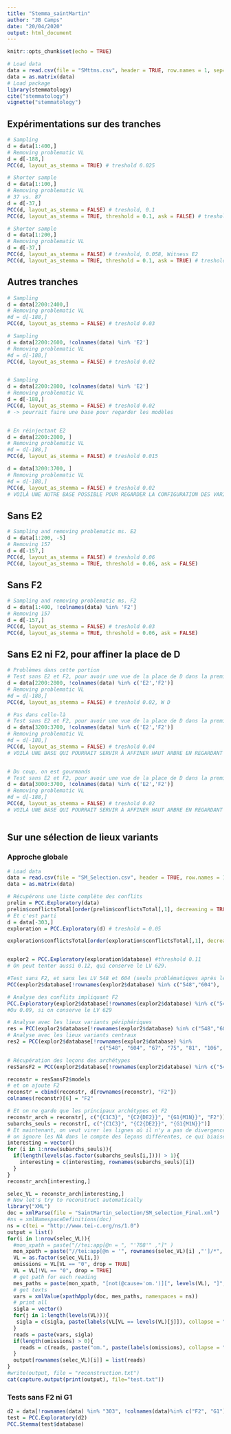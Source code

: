 ```yaml
---
title: "Stemma_saintMartin"
author: "JB Camps"
date: "20/04/2020"
output: html_document
---
```


```r
knitr::opts_chunk$set(echo = TRUE)
```


```r
# Load data
data = read.csv(file = "SMttms.csv", header = TRUE, row.names = 1, sep=";")
data = as.matrix(data)
# Load package
library(stemmatology)
cite("stemmatology")
vignette("stemmatology")
```

## Expérimentations sur des tranches

```r
# Sampling
d = data[1:400,]
# Removing problematic VL
d = d[-188,]
PCC(d, layout_as_stemma = TRUE) # treshold 0.025

# Shorter sample
d = data[1:100,]
# Removing problematic VL
# 37 vs. 87
d = d[-37,]
PCC(d, layout_as_stemma = FALSE) # treshold, 0.1
PCC(d, layout_as_stemma = TRUE, threshold = 0.1, ask = FALSE) # treshold, 0.1

# Shorter sample
d = data[1:200,]
# Removing problematic VL
d = d[-37,]
PCC(d, layout_as_stemma = FALSE) # treshold, 0.058, Witness E2
PCC(d, layout_as_stemma = TRUE, threshold = 0.1, ask = TRUE) # treshold, 0.058
```


## Autres tranches

```r
# Sampling
d = data[2200:2400,]
# Removing problematic VL
#d = d[-188,]
PCC(d, layout_as_stemma = FALSE) # treshold 0.03

# Sampling
d = data[2200:2600, !colnames(data) %in% 'E2']
# Removing problematic VL
#d = d[-188,]
PCC(d, layout_as_stemma = FALSE) # treshold 0.02


# Sampling
d = data[2200:2800, !colnames(data) %in% 'E2']
# Removing problematic VL
d = d[-188,]
PCC(d, layout_as_stemma = FALSE) # treshold 0.02
# -> pourrait faire une base pour regarder les modèles


# En réinjectant E2
d = data[2200:2800, ]
# Removing problematic VL
#d = d[-188,]
PCC(d, layout_as_stemma = FALSE) # treshold 0.015

d = data[3200:3700, ]
# Removing problematic VL
#d = d[-188,]
PCC(d, layout_as_stemma = FALSE) # treshold 0.02
# VOILÀ UNE AUTRE BASE POSSIBLE POUR REGARDER LA CONFIGURATION DES VARIANTES DES SUBARCHÉTYPES
```


## Sans E2

```r
# Sampling and removing problematic ms. E2
d = data[1:200, -5]
# Removing 157
d = d[-157,]
PCC(d, layout_as_stemma = FALSE) # treshold 0.06
PCC(d, layout_as_stemma = TRUE, threshold = 0.06, ask = FALSE)
```

## Sans F2

```r
# Sampling and removing problematic ms. F2
d = data[1:400, !colnames(data) %in% 'F2']
# Removing 157
d = d[-157,]
PCC(d, layout_as_stemma = FALSE) # treshold 0.03
PCC(d, layout_as_stemma = TRUE, threshold = 0.06, ask = FALSE)
```

## Sans E2 ni F2, pour affiner la place de D

```r
# Problèmes dans cette portion
# Test sans E2 et F2, pour avoir une vue de la place de D dans la première famille
d = data[2200:2800, !colnames(data) %in% c('E2','F2')]
# Removing problematic VL
#d = d[-188,]
PCC(d, layout_as_stemma = FALSE) # treshold 0.02, W D

# Pas dans celle-là
# Test sans E2 et F2, pour avoir une vue de la place de D dans la première famille
d = data[3200:3700, !colnames(data) %in% c('E2','F2')]
# Removing problematic VL
#d = d[-188,]
PCC(d, layout_as_stemma = FALSE) # treshold 0.04
# VOILÀ UNE BASE QUI POURRAIT SERVIR À AFFINER HAUT ARBRE EN REGARDANT LEÇONS


# Du coup, on est gourmands
# Test sans E2 et F2, pour avoir une vue de la place de D dans la première famille
d = data[3000:3700, !colnames(data) %in% c('E2','F2')]
# Removing problematic VL
#d = d[-188,]
PCC(d, layout_as_stemma = FALSE) # treshold 0.02
# VOILÀ UNE BASE QUI POURRAIT SERVIR À AFFINER HAUT ARBRE EN REGARDANT LEÇONS



```

## Sur une sélection de lieux variants

### Approche globale

```r
# Load data
data = read.csv(file = "SM_Selection.csv", header = TRUE, row.names = 1, sep=";")
data = as.matrix(data)
```

```r
# Récupérons une liste complète des conflits
prelim = PCC.Exploratory(data)
prelim$conflictsTotal[order(prelim$conflictsTotal[,1], decreasing = TRUE),]
# Et c'est parti
d = data[-303,]
exploration = PCC.Exploratory(d) # treshold = 0.05

exploration$conflictsTotal[order(exploration$conflictsTotal[,1], decreasing = TRUE),]


explor2 = PCC.Exploratory(exploration$database) #threshold 0.11
# On peut tenter aussi 0.12, qui conserve le LV 629.

#Test sans F2, et sans les LV 548 et 604 (seuls problématiques après le retrait de F2)
PCC(explor2$database[!rownames(explor2$database) %in% c("548","604"), !colnames(explor2$database)%in% "F2"], layout_as_stemma = FALSE)

# Analyse des conflits impliquant F2
PCC.Exploratory(explor2$database[!rownames(explor2$database) %in% c("548","604"), ]) # Threshold de 0.10 pour faire ressortir les groupements.
#Ou 0.09, si on conserve le LV 629

# Analyse avec les lieux variants périphériques
res = PCC(explor2$database[!rownames(explor2$database) %in% c("548","604"), ], layout_as_stemma = FALSE)
# Analyse avec les lieux variants centraux
res2 = PCC(explor2$database[!rownames(explor2$database) %in% 
                              c("548", "604", "67", "75", "81", "106", "179", "322", "323", "491", "493", "499", "597", "700", "701", "704", "436"), ], layout_as_stemma = TRUE) # et en option 629
```

```r
# Récupération des leçons des archétypes
resSansF2 = PCC(explor2$database[!rownames(explor2$database) %in% c("548","604"), !colnames(explor2$database)%in% "F2"], layout_as_stemma = FALSE)

reconstr = resSansF2$models
# et on ajoute F2
reconstr = cbind(reconstr, d[rownames(reconstr), "F2"])
colnames(reconstr)[6] = "F2"

# Et on ne garde que les principaux archétypes et F2
reconstr_arch = reconstr[, c("{C1C3}", "{C2{DE2}}", "{G1{M1N}}", "F2")]
subarchs_seuls = reconstr[, c("{C1C3}", "{C2{DE2}}", "{G1{M1N}}")]
# Et maintenant, on veut virer les lignes où il n'y a pas de divergences entre les principaux archétypes
# on ignore les NA dans le compte des leçons différentes, ce qui biaise un peu, car il doit y en avoir pas mal dans G1M1N dues à la réécriture massive de G1.
interesting = vector()
for (i in 1:nrow(subarchs_seuls)){
  if(length(levels(as.factor(subarchs_seuls[i,]))) > 1){
    interesting = c(interesting, rownames(subarchs_seuls)[i])
  }
}
reconstr_arch[interesting,]
```

```r
selec_VL = reconstr_arch[interesting,]
# Now let's try to reconstruct automatically
library("XML")
doc = xmlParse(file = "SaintMartin_selection/SM_selection_Final.xml")
#ns = xmlNamespaceDefinitions(doc)
ns = c(tei = "http://www.tei-c.org/ns/1.0")
output = list()
for(i in 1:nrow(selec_VL)){
  #mon_xpath = paste("//tei:app[@n = ", "'708'" ,"]" )
  mon_xpath = paste("//tei:app[@n = '", rownames(selec_VL)[i] ,"']/*", sep = "" )
  VL = as.factor(selec_VL[i,])
  omissions = VL[VL == "0", drop = TRUE]
  VL = VL[!VL == "0", drop = TRUE]
  # get path for each reading
  mes_paths = paste(mon_xpath, "[not(@cause='om.')][", levels(VL), "]", sep="")
  # get texts
  vars = xmlValue(xpathApply(doc, mes_paths, namespaces = ns))
  # print all
  sigla = vector()
  for(j in 1:length(levels(VL))){
   sigla = c(sigla, paste(labels(VL[VL == levels(VL)[j]]), collapse = " "))
  }
  reads = paste(vars, sigla)
  if(length(omissions) > 0){
    reads = c(reads, paste("om.", paste(labels(omissions), collapse = " ")))
  }
  output[rownames(selec_VL)[i]] = list(reads)
}
#write(output, file = "reconstruction.txt")
cat(capture.output(print(output), file="test.txt"))
```



### Tests sans F2 ni G1

```r
d2 = data[!rownames(data) %in% "303", !colnames(data)%in% c("F2", "G1")]
test = PCC.Exploratory(d2)
PCC.Stemma(test$database)
```

